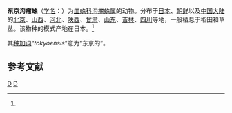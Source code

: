 {{Speciesbox
| taxon = Ummeliata tokyoensis
| binomial_authority = Uyemura, 1941<ref name='id13368'>{{cite web| url =http://www.bioinfo.cn/db05/BjdwSpecies.php?action=view&id=13368| title =东京沟瘤蛛| work =《中国动物物种编目数据库》| publisher =中国科学院微生物研究所| author =中国科学院动物研究所| accessdate =2009-04-28| deadurl =yes| archiveurl =https://web.archive.org/web/20160305013109/http://www.bioinfo.cn/db05/BjdwSpecies.php?action=view&id=13368| archivedate =2016-03-05}}</ref>
}}

'''东京沟瘤蛛'''（[[学名|学名]]：{{lang|la|''Ummeliata tokyoensis''}}）为[[皿蛛科|皿蛛科]][[沟瘤蛛属|沟瘤蛛属]]的动物。分布于[[日本|日本]]、[[朝鲜|朝鲜]]以及[[中国大陆|中国大陆]]的[[北京|北京]]、[[山西|山西]]、[[河北|河北]]、[[陕西|陕西]]、[[甘肃|甘肃]]、[[山东|山东]]、[[吉林|吉林]]、[[四川|四川]]等地，一般栖息于稻田和草丛。该物种的模式产地在日本。<ref name='id13368'/>

其[[种加词|种加词]]“''tokyoensis''”意为“东京的”。

== 参考文献 ==
{{reflist}}

{{蜘蛛小作品}}

{{taxonbar}}
[[Category:_1941年描述的动物|D]]
[[Category:沟瘤蛛属|D]]